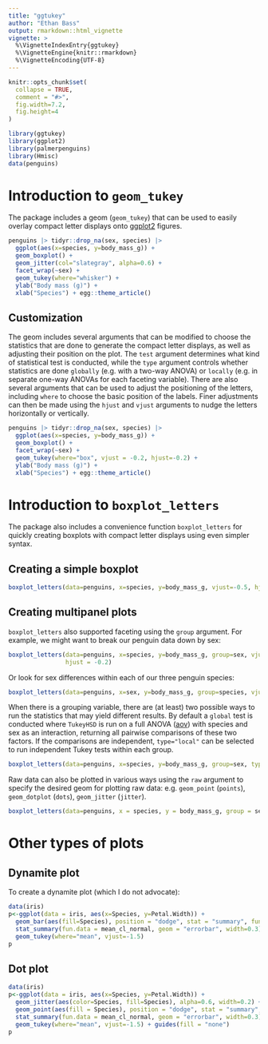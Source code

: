 ```yaml
---
title: "ggtukey"
author: "Ethan Bass"
output: rmarkdown::html_vignette
vignette: >
  %\VignetteIndexEntry{ggtukey}
  %\VignetteEngine{knitr::rmarkdown}
  %\VignetteEncoding{UTF-8}
---
```


```r
knitr::opts_chunk$set(
  collapse = TRUE,
  comment = "#>",
  fig.width=7.2,
  fig.height=4
)
```

```r
library(ggtukey)
library(ggplot2)
library(palmerpenguins)
library(Hmisc)
data(penguins)
```

# Introduction to `geom_tukey`

The package includes a geom (`geom_tukey`) that can be used to easily overlay compact letter displays onto [ggplot2](https://ggplot2.tidyverse.org/) figures.

```r
penguins |> tidyr::drop_na(sex, species) |> 
  ggplot(aes(x=species, y=body_mass_g)) +
  geom_boxplot() + 
  geom_jitter(col="slategray", alpha=0.6) +
  facet_wrap(~sex) +
  geom_tukey(where="whisker") +
  ylab("Body mass (g)") +
  xlab("Species") + egg::theme_article()
```

## Customization

The geom includes several arguments that can be modified to choose the statistics that are done to generate the compact letter displays, as well as adjusting their position on the plot. The `test` argument determines what kind of statistical test is conducted, while the `type` argument controls whether statistics are done `globally` (e.g. with a two-way ANOVA) or `locally` (e.g. in separate one-way ANOVAs for each faceting variable). There are also several arguments that can be used to adjust the positioning of the letters, including `where` to choose the basic position of the labels. Finer adjustments can then be made using the `hjust` and `vjust` arguments to nudge the letters horizontally or vertically.

```r
penguins |> tidyr::drop_na(sex, species) |> 
  ggplot(aes(x=species, y=body_mass_g)) +
  geom_boxplot() + 
  facet_wrap(~sex) +
  geom_tukey(where="box", vjust = -0.2, hjust=-0.2) +
  ylab("Body mass (g)") +
  xlab("Species") + egg::theme_article()
```

# Introduction to `boxplot_letters`

The package also includes a convenience function `boxplot_letters` for quickly creating boxplots with compact letter displays using even simpler syntax.

## Creating a simple boxplot

```r
boxplot_letters(data=penguins, x=species, y=body_mass_g, vjust=-0.5, hjust=-0.3, type="global")
```

## Creating multipanel plots

`boxplot_letters` also supported faceting using the `group` argument. For example, we might want to break our penguin data down by sex:

```r
boxplot_letters(data=penguins, x=species, y=body_mass_g, group=sex, vjust=-0.5, 
                hjust = -0.2)
```

Or look for sex differences within each of our three penguin species:

```r
boxplot_letters(data=penguins, x=sex, y=body_mass_g, group=species, vjust=-0.5, hjust=-0.2)
```

When there is a grouping variable, there are (at least) two possible ways to run the statistics that may yield different results. By default a `global` test is conducted where `TukeyHSD` is run on a full ANOVA ([aov](https://www.rdocumentation.org/packages/stats/versions/3.6.2/topics/aov)) with species and sex as an interaction, returning all pairwise comparisons of these two factors. If the comparisons are independent, `type="local"` can be selected to run independent Tukey tests within each group.

```r
boxplot_letters(data=penguins, x=species, y=body_mass_g, group=sex, type="local", vjust=-0.5, hjust=-0.2)
```

Raw data can also be plotted in various ways using the `raw` argument to specify the desired geom for plotting raw data: e.g. `geom_point` (`points`), `geom_dotplot` (`dots`), `geom_jitter` (`jitter`).

```r
boxplot_letters(data=penguins, x = species, y = body_mass_g, group = sex, vjust = -0.5, hjust=-0.2, raw = "jitter", alpha=0.6, pt_col=species)
```

# Other types of plots

## Dynamite plot

To create a dynamite plot (which I do not advocate):

```r
data(iris)
p<-ggplot(data = iris, aes(x=Species, y=Petal.Width)) +
  geom_bar(aes(fill=Species), position = "dodge", stat = "summary", fun = "mean", width=0.6) +
  stat_summary(fun.data = mean_cl_normal, geom = "errorbar", width=0.3) + 
  geom_tukey(where="mean", vjust=-1.5)
p
```

## Dot plot

```r
data(iris)
p<-ggplot(data = iris, aes(x=Species, y=Petal.Width)) +
  geom_jitter(aes(color=Species, fill=Species), alpha=0.6, width=0.2) +
  geom_point(aes(fill = Species), position = "dodge", stat = "summary", fun = "mean") +
  stat_summary(fun.data = mean_cl_normal, geom = "errorbar", width=0.3) + 
  geom_tukey(where="mean", vjust=-1.5) + guides(fill = "none")
p
```
